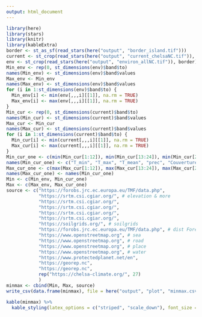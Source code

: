 ```yaml
---
output: html_document
---
```

```r
library(here)
library(stars)
library(knitr)
library(kableExtra)
border <- st_as_sf(read_stars(here("output", "border_island.tif")))
current <- st_crop(read_stars(here("output", "current_chelsaNC.tif")), border)
env <- st_crop(read_stars(here("output", "environ_allNC.tif")), border)
Min_env <- rep(0, st_dimensions(env)$band$to)
names(Min_env) <- st_dimensions(env)$band$values
Max_env <- Min_env
names(Max_env) <- st_dimensions(env)$band$values
for (i in 1:st_dimensions(env)$band$to) {
  Min_env[i] <- min(env[,,,i][[1]], na.rm = TRUE)
  Max_env[i] <- max(env[,,,i][[1]], na.rm = TRUE)
}
Min_cur <- rep(0, st_dimensions(current)$band$to)
names(Min_cur) <- st_dimensions(current)$band$values
Max_cur <- Min_cur
names(Max_cur) <- st_dimensions(current)$band$values
for (i in 1:st_dimensions(current)$band$to) {
  Min_cur[i] <- min(current[,,,i][[1]], na.rm = TRUE)
  Max_cur[i] <- max(current[,,,i][[1]], na.rm = TRUE)
}
Min_cur_one <- c(min(Min_cur[1:12]), min(Min_cur[13:24]), min(Min_cur[25:36]), min(Min_cur[37:48]), min(Min_cur[49:60]), min(Min_cur[61:72]), Min_cur[73:93])
names(Min_cur_one) <- c("T_min", "T_max", "T_mean", "prec", "Couverture nuageuse", "PET_penman", names(Min_cur)[73:93])
Max_cur_one <- c(max(Max_cur[1:12]), max(Max_cur[13:24]), max(Max_cur[25:36]), max(Max_cur[37:48]), max(Max_cur[49:60]), max(Max_cur[61:72]), Max_cur[73:93])
names(Max_cur_one) <- names(Min_cur_one)
Min <- c(Min_env, Min_cur_one)
Max <- c(Max_env, Max_cur_one)
source <- c("https://forobs.jrc.ec.europa.eu/TMF/data.php",
            "https://srtm.csi.cgiar.org/", # elevation & more
            "https://srtm.csi.cgiar.org/",
            "https://srtm.csi.cgiar.org/",
            "https://srtm.csi.cgiar.org/",
            "https://srtm.csi.cgiar.org/", 
            "https://soilgrids.org/", # soilgrids
            "https://forobs.jrc.ec.europa.eu/TMF/data.php", # dist Forest
            "https://www.openstreetmap.org", # sea
            "https://www.openstreetmap.org", # road
            "https://www.openstreetmap.org", # place
            "https://www.openstreetmap.org", # water
            "https://www.protectedplanet.net/en",
            "https://georep.nc",
            "https://georep.nc",
            rep("https://chelsa-climate.org/", 27)
            )
minmax <- cbind(Min, Max, source)
write_csv(data.frame(minmax), file = here("output", "plot", "minmax.csv"), col_names = TRUE)

```


```r
kable(minmax) %>%
  kable_styling(latex_options = c("striped", "scale_down"), font_size = 12)
```